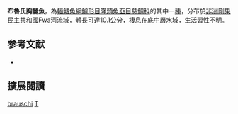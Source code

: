 {{Speciesbox
| name = 布魯氏胸麗魚
| status = LC
| status_system = IUCN3.1
| image = 
| image_width = 240px
| genus = Thoracochromis
| species = brauschi
| authority = [[Poll_&_Thys_van_den_Audenaerde|Poll & Thys van den Audenaerde]], 1965
| synonyms = *''Haplochromis brauschi''<br /><small>Poll & Thys van den Audenaerde, 1965</small>
}}

'''布魯氏胸麗魚'''，為[[輻鰭魚綱|輻鰭魚綱]][[鱸形目|鱸形目]][[隆頭魚亞目|隆頭魚亞目]][[慈鯛科|慈鯛科]]的其中一[[種|種]]，分布於[[非洲|非洲]][[剛果民主共和國|剛果民主共和國]]Fwa河流域，體長可達10.1公分，棲息在底中層水域，生活習性不明。
==参考文献==
*{{FishBase_species|genus=Thoracochromis|species=brauschi|year=2013|month=5}}

== 擴展閱讀 ==
{{refbegin}}
{{wikispecies-inline|Thoracochromis brauschi|布魯氏胸麗魚}}
{{refend}}
{{Taxonbar|from=Q3754747}}

[[Category:胸麗魚屬|brauschi]]
[[Category:1965年描述的魚類|T]]


{{鱸形目小作品}}